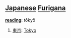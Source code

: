 == [[Japanese]] [[Furigana]] ==                             

'''[[reading]]''': tōkyō

# [[東京]]: [[Tokyo]]